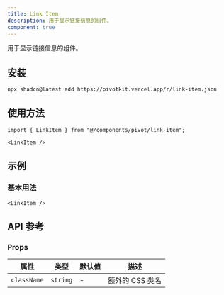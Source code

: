 ```yaml
---
title: Link Item
description: 用于显示链接信息的组件。
component: true
---
```


用于显示链接信息的组件。

<ComponentPreview name="link-item-demo" />

## 安装

```bash
npx shadcn@latest add https://pivotkit.vercel.app/r/link-item.json
```

## 使用方法

```tsx
import { LinkItem } from "@/components/pivot/link-item";
```

```tsx
<LinkItem />
```

## 示例

### 基本用法

```tsx
<LinkItem />
```

## API 参考

### Props

| 属性        | 类型     | 默认值 | 描述            |
| ----------- | -------- | ------ | --------------- |
| `className` | `string` | -      | 额外的 CSS 类名 |
